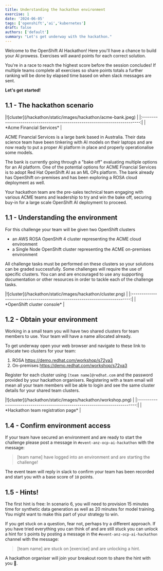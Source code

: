```yaml
---
title: Understanding the hackathon environment
exercise: 1
date: '2024-06-05'
tags: ['openshift','ai','kubernetes']
draft: false
authors: ['default']
summary: "Let's get underway with the hackathon."
---
```


Welcome to the OpenShift AI Hackathon! Here you'll have a chance to build your AI prowess. Exercises will award points for each correct solution. 

You're in a race to reach the highest score before the session concludes! If multiple teams complete all exercises so share points totals a further ranking will be done by elapsed time based on when slack messages are sent.

**Let's get started!**


## 1.1 - The hackathon scenario

<Zoom>
|![cluster](/hackathon/static/images/hackathon/acme-bank.jpeg)                  |
|:-----------------------------------------------------------------------------:|
| *Acme Financial Services*                                                     |
</Zoom>

ACME Financial Services is a large bank based in Australia. Their data science team have been tinkering with AI models on their laptops and are now ready to put a proper AI platform in place and properly operationalise some models. 

The bank is currently going through a "bake off" evaluating multiple options for an AI platform. One of the potential options for ACME Financial Services is to adopt Red Hat OpenShift AI as an ML OPs platform. The bank already has OpenShift on-premises and has been exploring a ROSA cloud deployment as well.

Your hackathon team are the pre-sales technical team engaging with various ACME teams and leadership to try and win the bake off, securing buy-in for a large scale OpenShift AI deployment to proceed.


## 1.1 - Understanding the environment

For this challenge your team will be given two OpenShift clusters
- an AWS ROSA OpenShift 4 cluster representing the ACME cloud environment 
- a Single Node OpenShift cluster representing the ACME on-premises environment

All challenge tasks must be performed on these clusters so your solutions can be graded successfully.  Some challenges will require the use of specific clusters. You can and are encouraged to use any supporting documentation or other resources in order to tackle each of the challenge tasks.

<Zoom>
|![cluster](/hackathon/static/images/hackathon/cluster.png)                     |
|:-----------------------------------------------------------------------------:|
| *OpenShift cluster console*                                        |
</Zoom>


## 1.2 - Obtain your environment

Working in a small team you will have two shared clusters for team members to use. Your team will have a name allocated already.

To get underway open your web browser and navigate to these link to allocate two clusters for your team:
1. ROSA https://demo.redhat.com/workshop/s72ya3
2. On-premises https://demo.redhat.com/workshop/s72ya3

Register for each cluster using `[team name]@redhat.com` and the password provided by your hackathon organisers. Registering with a team email will mean all your team members will be able to login and see the same cluster details for your shared team clusters.

<Zoom>
|![cluster](/hackathon/static/images/hackathon/workshop.png)                    |
|:-----------------------------------------------------------------------------:|
| *Hackathon team registration page*                                            |
</Zoom>


## 1.4 - Confirm environment access

If your team have secured an environment and are ready to start the challenge please post a message in `#event-anz-ocp-ai-hackathon` with the message:

> [team name] have logged into an environment and are starting the challenge!

The event team will reply in slack to confirm your team has been recorded and start you with a base score of `10` points.


## 1.5 - Hints!
The first hint is free: In scenario 6, you will need to provision 15 minutes time for synthetic data generation as well as 20 minutes for model training. You might want to make this part of your strategy to win.

If you get stuck on a question, fear not, perhaps try a different approach. If you have tried everything you can think of and are still stuck you can unlock a hint for `5` points by posting a message in the `#event-anz-ocp-ai-hackathon` channel with the message:

> [team name] are stuck on [exercise] and are unlocking a hint.

A hackathon organiser will join your breakout room to share the hint with you 🤫.
